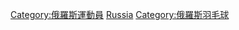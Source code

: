 {{Commonscat|Badminton players from Russia}}
[[Category:俄羅斯運動員|Category:俄羅斯運動員]]
[[Category:各國羽毛球運動員|Russia]]
[[Category:俄羅斯羽毛球|Category:俄羅斯羽毛球]]